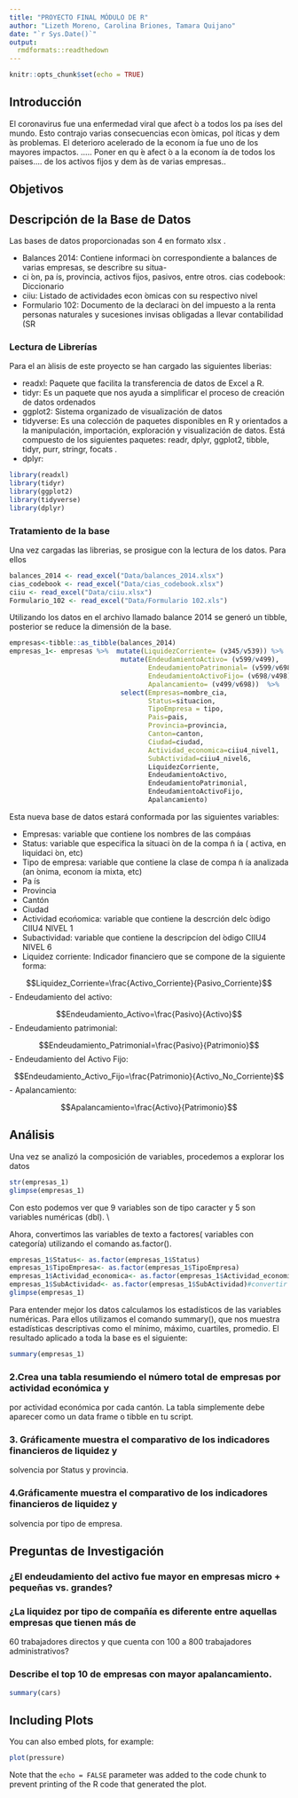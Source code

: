 ```yaml
---
title: "PROYECTO FINAL MÓDULO DE R"
author: "Lizeth Moreno, Carolina Briones, Tamara Quijano"
date: "`r Sys.Date()`"
output: 
  rmdformats::readthedown
---
```


```r
knitr::opts_chunk$set(echo = TRUE)
```

## Introducción

El coronavirus fue una enfermedad viral que afect ́o a todos los pa ́ıses del mundo. Esto contrajo varias
consecuencias econ ́omicas, pol ́ıticas y dem ́as problemas. El deterioro acelerado de la econom ́ıa fue uno de los
mayores impactos. ..... Poner en qu ́e afect ́o a la econom ́ıa de todos los paises.... de los activos fijos y dem ́as de
varias empresas..

## Objetivos


## Descripción de la Base de Datos


Las  bases de datos proporcionadas son 4 en formato xlsx .

- Balances 2014: Contiene informaci ́on correspondiente a balances de varias empresas, se describre su situa-
- ci ́on, pa ́ıs, provincia, activos fijos, pasivos, entre otros.
cias codebook: Diccionario
- ciiu: Listado de actividades econ ́omicas con su respectivo nivel
- Formulario 102: Documento de la declaraci ́on del impuesto a la renta personas naturales y sucesiones
invisas obligadas a llevar contabilidad (SR


### Lectura de Librerías

Para el an ́alisis de este proyecto se han cargado las siguientes liberias:

- readxl: Paquete que facilita la transferencia de datos de Excel a R.
- tidyr: Es un paquete que nos ayuda a simplificar el proceso de creación de datos ordenados
- ggplot2: Sistema organizado de visualización de datos
- tidyverse: Es una colección de paquetes disponibles en R y orientados a la manipulación, importación, exploración y visualización de datos. Está compuesto de los siguientes paquetes: readr, dplyr, ggplot2, tibble, tidyr, purr, stringr, focats  .
- dplyr:

```r
library(readxl)
library(tidyr)
library(ggplot2)
library(tidyverse)
library(dplyr)
```


### Tratamiento de la base

Una vez cargadas las librerias, se prosigue con la lectura de los datos. Para ellos 

```r
balances_2014 <- read_excel("Data/balances_2014.xlsx")
cias_codebook <- read_excel("Data/cias_codebook.xlsx")
ciiu <- read_excel("Data/ciiu.xlsx")
Formulario_102 <- read_excel("Data/Formulario 102.xls")
```



Utilizando los datos en el archivo llamado balance 2014 se generó un tibble, posterior se reduce la dimensión de la base.

```r
empresas<-tibble::as_tibble(balances_2014) 
empresas_1<- empresas %>%  mutate(LiquidezCorriente= (v345/v539)) %>% 
                            mutate(EndeudamientoActivo= (v599/v499),
                                   EndeudamientoPatrimonial= (v599/v698),
                                   EndeudamientoActivoFijo= (v698/v498),
                                   Apalancamiento= (v499/v698))  %>%
                            select(Empresas=nombre_cia, 
                                   Status=situacion,
                                   TipoEmpresa = tipo, 
                                   Pais=pais, 
                                   Provincia=provincia, 
                                   Canton=canton, 
                                   Ciudad=ciudad,
                                   Actividad_economica=ciiu4_nivel1,
                                   SubActividad=ciiu4_nivel6,
                                   LiquidezCorriente,
                                   EndeudamientoActivo,
                                   EndeudamientoPatrimonial,
                                   EndeudamientoActivoFijo,
                                   Apalancamiento)
```

Esta nueva base de datos estará conformada por las siguientes variables:



- Empresas: variable que contiene los nombres de las compáıas
- Status: variable que especifica la situaci ́on de la compa ̃n ́ıa ( activa, en liquidaci ́on, etc)
- Tipo de empresa: variable que contiene la clase de compa ̃n ́ıa analizada (an ́onima, econom ́ıa mixta, etc)
- Pa ́ıs
- Provincia
- Cantón
- Ciudad
- Actividad ecońomica: variable que contiene la descrción delc ́odigo CIIU4 NIVEL 1
- Subactividad: variable que contiene la descripcíon del  ́odigo CIIU4 NIVEL 6
- Liquidez corriente: Indicador financiero que se compone de la siguiente forma:

$$Liquidez_Corriente=\frac{Activo_Corriente}{Pasivo_Corriente}$$
- Endeudamiento del activo:

$$Endeudamiento_Activo=\frac{Pasivo}{Activo}$$
- Endeudamiento patrimonial:

$$Endeudamiento_Patrimonial=\frac{Pasivo}{Patrimonio}$$
- Endeudamiento del Activo Fijo:

$$Endeudamiento_Activo_Fijo=\frac{Patrimonio}{Activo_No_Corriente}$$
- Apalancamiento:

$$Apalancamiento=\frac{Activo}{Patrimonio}$$


## Análisis

Una vez se analizó la composición de variables, procedemos a explorar los datos 

```r
str(empresas_1)
glimpse(empresas_1)
```

Con esto podemos ver que 9 variables son de tipo caracter y 5 son variables numéricas (dbl). \\

Ahora, convertimos las variables de texto a factores( variables con categoría) utilizando el comando as.factor().

```r
empresas_1$Status<- as.factor(empresas_1$Status) 
empresas_1$TipoEmpresa<- as.factor(empresas_1$TipoEmpresa)
empresas_1$Actividad_economica<- as.factor(empresas_1$Actividad_economica)
empresas_1$SubActividad<- as.factor(empresas_1$SubActividad)#convertir a factor
glimpse(empresas_1)

```





Para entender mejor los datos calculamos los estadísticos de las variables numéricas. Para ellos utilizamos el comando summary(), que nos muestra estadísticas descriptivas como el mínimo, máximo, cuartiles, promedio. El resultado aplicado a toda la base es el siguiente:

```r
summary(empresas_1)
```

### 2.Crea una tabla resumiendo el número total de empresas por actividad económica y
por actividad económica por cada cantón. La tabla simplemente debe aparecer
como un data frame o tibble en tu script. 


### 3. Gráficamente muestra el comparativo de los indicadores financieros de liquidez y
solvencia por Status y provincia.

### 4.Gráficamente muestra el comparativo de los indicadores financieros de liquidez y
solvencia por tipo de empresa.




## Preguntas de Investigación

### ¿El endeudamiento del activo fue mayor en empresas micro + pequeñas vs. grandes?

### ¿La liquidez por tipo de compañía es diferente entre aquellas empresas que tienen más de
60 trabajadores directos y que cuenta con 100 a 800 trabajadores administrativos?

### Describe el top 10 de empresas con mayor apalancamiento.













```r
summary(cars)
```

## Including Plots

You can also embed plots, for example:

```r
plot(pressure)
```

Note that the `echo = FALSE` parameter was added to the code chunk to prevent printing of the R code that generated the plot.
